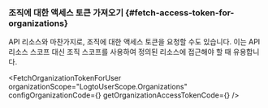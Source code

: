

### 조직에 대한 액세스 토큰 가져오기 \{#fetch-access-token-for-organizations}

API 리소스와 마찬가지로, 조직에 대한 액세스 토큰을 요청할 수도 있습니다. 이는 API 리소스 스코프 대신 조직 스코프를 사용하여 정의된 리소스에 접근해야 할 때 유용합니다.

<FetchOrganizationTokenForUser
  organizationScope="LogtoUserScope.Organizations"
  configOrganizationCode={<ConfigOrganizationCode />}
  getOrganizationAccessTokenCode={<GetOrganizationAccessTokenCode />}
/>
